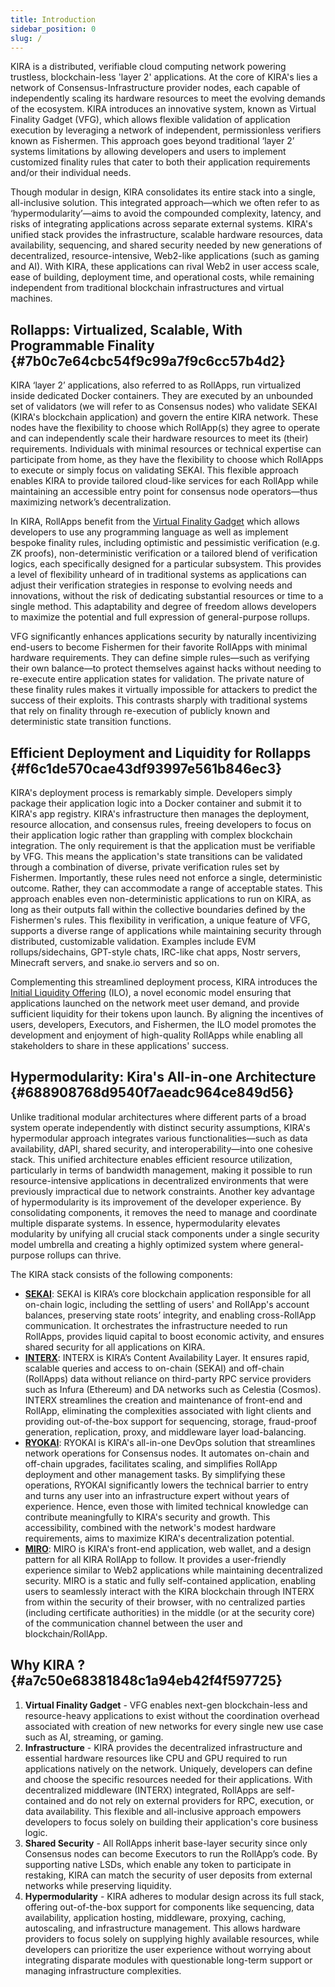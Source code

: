 ```yaml
---
title: Introduction
sidebar_position: 0
slug: /
---
```





KIRA is a distributed, verifiable cloud computing network powering trustless, blockchain-less 'layer 2' applications. At the core of KIRA's lies a network of Consensus-Infrastructure provider nodes, each capable of independently scaling its hardware resources to meet the evolving demands of the ecosystem. KIRA introduces an innovative system, known as Virtual Finality Gadget (VFG), which allows flexible validation of application execution by leveraging a network of independent, permissionless verifiers known as Fishermen. This approach goes beyond traditional ‘layer 2’ systems limitations by allowing developers and users to implement customized finality rules that cater to both their application requirements and/or their individual needs. 


Though modular in design, KIRA consolidates its entire stack into a single, all-inclusive solution. This integrated approach—which we often refer to as ‘hypermodularity’—aims to avoid the compounded complexity, latency, and risks of integrating applications across separate external systems. KIRA's unified stack provides the infrastructure, scalable hardware resources, data availability, sequencing, and shared security needed by new generations of decentralized, resource-intensive, Web2-like applications (such as gaming and AI). With KIRA, these applications can rival Web2 in user access scale, ease of building, deployment time, and operational costs, while remaining independent from traditional blockchain infrastructures and virtual machines.


## Rollapps: Virtualized, Scalable, With Programmable Finality {#7b0c7e64cbc54f9c99a7f9c6cc57b4d2}


KIRA ‘layer 2’ applications, also referred to as RollApps, run virtualized inside dedicated Docker containers. They are executed by an unbounded set of validators (we will refer to as Consensus nodes) who validate SEKAI (KIRA's blockchain application) and govern the entire KIRA network. These nodes have the flexibility to choose which RollApp(s) they agree to operate and can independently scale their hardware resources to meet its (their) requirements. Individuals with minimal resources or technical expertise can participate from home, as they have the flexibility to choose which RollApps to execute or simply focus on validating SEKAI. This flexible approach enables KIRA to provide tailored cloud-like services for each RollApp while maintaining an accessible entry point for consensus node operators—thus maximizing network’s decentralization. 


In KIRA, RollApps benefit from the [Virtual Finality Gadget](/learn/what-is-kira/layer-2/virtual-finality-gadget) which allows developers to use any programming language as well as implement bespoke finality rules, including optimistic and pessimistic verification (e.g. ZK proofs), non-deterministic verification or a tailored blend of verification logics, each specifically designed for a particular subsystem. This provides a level of flexibility unheard of in traditional systems as applications can adjust their verification strategies in response to evolving needs and innovations, without the risk of dedicating substantial resources or time to a single method. This adaptability and degree of freedom allows developers to maximize the potential and full expression of general-purpose rollups. 


VFG significantly enhances applications security by naturally incentivizing end-users to become Fishermen for their favorite RollApps with minimal hardware requirements. They can define simple rules—such as verifying their own balance—to protect themselves against hacks without needing to re-execute entire application states for validation. The private nature of these finality rules makes it virtually impossible for attackers to predict the success of their exploits. This contrasts sharply with traditional systems that rely on finality through re-execution of publicly known and deterministic state transition functions.


## Efficient Deployment and Liquidity for Rollapps {#f6c1de570cae43df93997e561b846ec3}


KIRA's deployment process is remarkably simple. Developers simply package their application logic into a Docker container and submit it to KIRA's app registry. KIRA's infrastructure then manages the deployment, resource allocation, and consensus rules, freeing developers to focus on their application logic rather than grappling with complex blockchain integration. The only requirement is that the application must be verifiable by VFG. This means the application's state transitions can be validated through a combination of diverse, private verification rules set by Fishermen. Importantly, these rules need not enforce a single, deterministic outcome. Rather, they can accommodate a range of acceptable states. This approach enables even non-deterministic applications to run on KIRA, as long as their outputs fall within the collective boundaries defined by the Fishermen's rules. This flexibility in verification, a unique feature of VFG, supports a diverse range of applications while maintaining security through distributed, customizable validation. Examples include EVM rollups/sidechains, GPT-style chats, IRC-like chat apps, Nostr servers, Minecraft servers, and snake.io servers and so on.


Complementing this streamlined deployment process, KIRA introduces the [Initial Liquidity Offering](/learn/kira’s-economics/initial-liquidity-offering-for-rollapps) (ILO), a novel economic model ensuring that applications launched on the network meet user demand, and provide sufficient liquidity for their tokens upon launch. By aligning the incentives of users, developers, Executors, and Fishermen, the ILO model promotes the development and enjoyment of high-quality RollApps while enabling all stakeholders to share in these applications' success.


## Hypermodularity: Kira's All-in-one Architecture {#688908768d9540f7aeadc964ce849d56}


Unlike traditional modular architectures where different parts of a broad system operate independently with distinct security assumptions, KIRA's hypermodular approach integrates various functionalities—such as data availability, dAPI, shared security, and interoperability—into one cohesive stack. This unified architecture enables efficient resource utilization, particularly in terms of bandwidth management, making it possible to run resource-intensive applications in decentralized environments that were previously impractical due to network constraints. Another key advantage of hypermodularity is its improvement of the developer experience. By consolidating components, it removes the need to manage and coordinate multiple disparate systems. In essence, hypermodularity elevates modularity by unifying all crucial stack components under a single security model umbrella and creating a highly optimized system where general-purpose rollups can thrive.


The KIRA stack consists of the following components:

- [**SEKAI**](/learn/what-is-kira/backend---sekai/overview): SEKAI is KIRA’s core blockchain application responsible for all on-chain logic, including the settling of users' and RollApp's account balances, preserving state roots’ integrity, and enabling cross-RollApp communication. It orchestrates the infrastructure needed to run RollApps, provides liquid capital to boost economic activity, and ensures shared security for all applications on KIRA.
- [**INTERX**](/learn/what-is-kira/middleware---interx/overview): INTERX is KIRA’s Content Availability Layer. It ensures rapid, scalable queries and access to on-chain (SEKAI) and off-chain (RollApps) data without reliance on third-party RPC service providers such as Infura (Ethereum) and DA networks such as Celestia (Cosmos). INTERX streamlines the creation and maintenance of front-end and RollApp, eliminating the complexities associated with light clients and providing out-of-the-box support for sequencing, storage, fraud-proof generation, replication, proxy, and middleware layer load-balancing.
- [**RYOKAI**](/learn/what-is-kira/orchestrator---ryokai): RYOKAI is KIRA's all-in-one DevOps solution that streamlines network operations for Consensus nodes. It automates on-chain and off-chain upgrades, facilitates scaling, and simplifies RollApp deployment and other management tasks. By simplifying these operations, RYOKAI significantly lowers the technical barrier to entry and turns any user into an infrastructure expert without years of experience. Hence, even those with limited technical knowledge can contribute meaningfully to KIRA's security and growth. This accessibility, combined with the network's modest hardware requirements, aims to maximize KIRA's decentralization potential.
- [**MIRO**](/learn/what-is-kira/frontend---miro): MIRO is KIRA's front-end application, web wallet, and a design pattern for all KIRA RollApp to follow. It provides a user-friendly experience similar to Web2 applications while maintaining decentralized security. MIRO is a static and fully self-contained application, enabling users to seamlessly interact with the KIRA blockchain through INTERX from within the security of their browser, with no centralized parties (including certificate authorities) in the middle (or at the security core) of the communication channel between the user and blockchain/RollApp.

## Why KIRA ? {#a7c50e68381848c1a94eb42f4f597725}

1. **Virtual Finality Gadget** - VFG enables next-gen blockchain-less and resource-heavy applications to exist without the coordination overhead associated with creation of new networks for every single new use case such as AI, streaming, or gaming.
2. **Infrastructure** - KIRA provides the decentralized infrastructure and essential hardware resources like CPU and GPU required to run applications natively on the network. Uniquely, developers can define and choose the specific resources needed for their applications. With decentralized middleware (INTERX) integrated, RollApps are self-contained and do not rely on external providers for RPC, execution, or data availability. This flexible and all-inclusive approach empowers developers to focus solely on building their application's core business logic.
3. **Shared Security** - All RollApps inherit base-layer security since only Consensus nodes can become Executors to run the RollApp’s code. By supporting native LSDs, which enable any token to participate in restaking, KIRA can match the security of user deposits from external networks while preserving liquidity.
4. **Hypermodularity** - KIRA adheres to modular design across its full stack, offering out-of-the-box support for components like sequencing, data availability, application hosting, middleware, proxying, caching, autoscaling, and infrastructure management. This allows hardware providers to focus solely on supplying highly available resources, while developers can prioritize the user experience without worrying about integrating disparate modules with questionable long-term support or managing infrastructure complexities.
